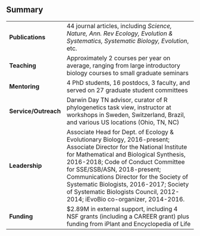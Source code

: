 

## Summary

 


|                     |                                                                                                                                                                                                                                                                                                                                                                                                          |
|:--------------------|:---------------------------------------------------------------------------------------------------------------------------------------------------------------------------------------------------------------------------------------------------------------------------------------------------------------------------------------------------------------------------------------------------------|
|**Publications**     |44 journal articles, including *Science, Nature, Ann. Rev Ecology, Evolution & Systematics, Systematic Biology, Evolution*, etc.                                                                                                                                                                                                                                                                          |
|**Teaching**         |Approximately 2 courses per year on average, ranging from large introductory biology courses to small graduate seminars                                                                                                                                                                                                                                                                                   |
|**Mentoring**        |4 PhD students, 16 postdocs, 3 faculty, and served on 27 graduate student committees                                                                                                                                                                                                                                                                                                                      |
|**Service/Outreach** |Darwin Day TN advisor, curator of R phylogenetics task view, instructor at workshops in Sweden, Switzerland, Brazil, and various US locations (Ohio, TN, NC)                                                                                                                                                                                                                                              |
|**Leadership**       |Associate Head for Dept. of Ecology & Evolutionary Biology, 2016-present; Associate Director for the National Institute for Mathematical and Biological Synthesis, 2016-2018; Code of Conduct Committee for SSE/SSB/ASN, 2018-present; Communications Director for the Society of Systematic Biologists, 2016-2017; Society of Systematic Biologists Council, 2012-2014; iEvoBio co-organizer, 2014-2016. |
|**Funding**          |$2.89M in external support, including 4 NSF grants (including a CAREER grant) plus funding from iPlant and Encyclopedia of Life                                                                                                                                                                                                                                                                           |
